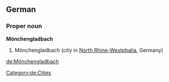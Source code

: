 ==German==
{{wikipedia}}
{{wikipedia|lang=de}}
===Proper noun===
'''Mönchengladbach'''
# Mönchengladbach (city in [[North Rhine-Westphalia]], Germany)
[[Category:de:Cities]]

[[de:Mönchengladbach]]